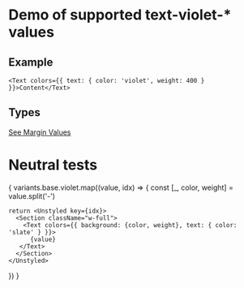 
# Demo of supported text-violet-* values

## Example
```
<Text colors={{ text: { color: 'violet', weight: 400 } }}>Content</Text>
```
## Types
[See Margin Values](https://github.com/bolanosdev/phoenix-ui/blob/main/libraries/types/sizing/width.types.ts)


# Neutral tests
{
  variants.base.violet.map((value, idx) => {
    const [_, color, weight] =  value.split('-')

    return <Unstyled key={idx}>
      <Section className="w-full">
        <Text colors={{ background: {color, weight}, text: { color: 'slate' } }}>
          {value}
       </Text> 
      </Section>
    </Unstyled>
  })
}



